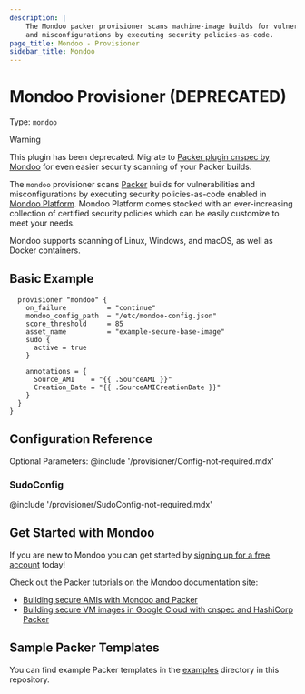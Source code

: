 ```yaml
---
description: |
    The Mondoo packer provisioner scans machine-image builds for vulnerabilities
    and misconfigurations by executing security policies-as-code.
page_title: Mondoo - Provisioner
sidebar_title: Mondoo
---
```


# Mondoo Provisioner (DEPRECATED)

Type: `mondoo`

> [!WARNING]
> This plugin has been deprecated. Migrate to [Packer plugin cnspec by Mondoo](https://developer.hashicorp.com/packer/plugins/provisioners/mondoo/cnspec) for even easier security scanning of your Packer builds.

The `mondoo` provisioner scans [Packer](https://www.packer.io) builds for vulnerabilities and misconfigurations by executing security
policies-as-code enabled in [Mondoo Platform](https://console.mondoo.com). Mondoo Platform comes stocked with an ever-increasing collection of
certified security policies which can be easily customize to meet your needs.

Mondoo supports scanning of Linux, Windows, and macOS, as well as Docker containers.

## Basic Example
```hcl
  provisioner "mondoo" {
    on_failure          = "continue"
    mondoo_config_path  = "/etc/mondoo-config.json"
    score_threshold     = 85
    asset_name          = "example-secure-base-image"
    sudo {
      active = true
    }

    annotations = {
      Source_AMI    = "{{ .SourceAMI }}"
      Creation_Date = "{{ .SourceAMICreationDate }}"
    }
  }
}
```

## Configuration Reference

Optional Parameters:
@include '/provisioner/Config-not-required.mdx'

### SudoConfig
@include '/provisioner/SudoConfig-not-required.mdx'

## Get Started with Mondoo

If you are new to Mondoo you can get started by [signing up for a free account](https://mondoo.com/docs/tutorials/mondoo/account-setup/) today!

Check out the Packer tutorials on the Mondoo documentation site:

- [Building secure AMIs with Mondoo and Packer](https://mondoo.com/docs/cnspec/cnspec-aws/cnspec-aws-packer/) 
- [Building secure VM images in Google Cloud with cnspec and HashiCorp Packer](https://mondoo.com/docs/cnspec/cnspec-gcp/cnspec-gcp-packer/) 

## Sample Packer Templates

You can find example Packer templates in the [examples](https://github.com/mondoohq/packer-plugin-cnspec/tree/main/examples) directory in this repository.
